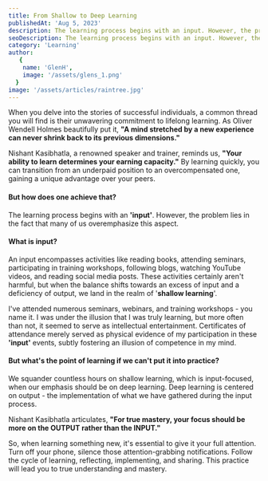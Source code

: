 ```yaml
---
title: From Shallow to Deep Learning
publishedAt: 'Aug 5, 2023'
description: The learning process begins with an input. However, the problem lies in the fact that many of us overemphasize this aspect.
seoDescription: The learning process begins with an input. However, the problem lies in the fact that many of us overemphasize this aspect.
category: 'Learning'
author:
   {
    name: 'GlenH',
    image: '/assets/glens_1.png'
  }
image: '/assets/articles/raintree.jpg'
---
```



When you delve into the stories of successful individuals, a common thread you will find is their unwavering commitment to lifelong learning. As Oliver Wendell Holmes beautifully put it, **"A mind stretched by a new experience can never shrink back to its previous dimensions."**

Nishant Kasibhatla, a renowned speaker and trainer, reminds us, **"Your ability to learn determines your earning capacity."** By learning quickly, you can transition from an underpaid position to an overcompensated one, gaining a unique advantage over your peers.

#### But how does one achieve that?

The learning process begins with an **'input'**. However, the problem lies in the fact that many of us overemphasize this aspect. 

#### What is input? 

An input encompasses activities like reading books, attending seminars, participating in training workshops, following blogs, watching YouTube videos, and reading social media posts. These activities certainly aren't harmful, but when the balance shifts towards an excess of input and a deficiency of output, we land in the realm of '**shallow learning**'.

I've attended numerous seminars, webinars, and training workshops - you name it. I was under the illusion that I was truly learning, but more often than not, it seemed to serve as intellectual entertainment. Certificates of attendance merely served as physical evidence of my participation in these **'input'** events, subtly fostering an illusion of competence in my mind.

#### But what's the point of learning if we can't put it into practice?

We squander countless hours on shallow learning, which is input-focused, when our emphasis should be on deep learning. Deep learning is centered on output - the implementation of what we have gathered during the input process.

Nishant Kasibhatla articulates, **"For true mastery, your focus should be more on the OUTPUT rather than the INPUT."**

So, when learning something new, it's essential to give it your full attention. Turn off your phone, silence those attention-grabbing notifications. Follow the cycle of learning, reflecting, implementing, and sharing. This practice will lead you to true understanding and mastery.